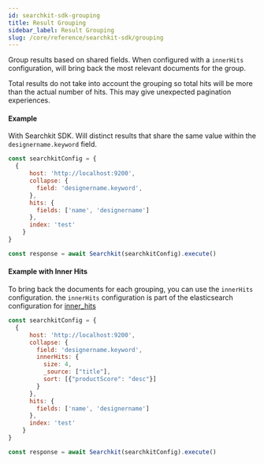 ```yaml
---
id: searchkit-sdk-grouping
title: Result Grouping
sidebar_label: Result Grouping
slug: /core/reference/searchkit-sdk/grouping
---
```


Group results based on shared fields. When configured with a `innerHits` configuration, will bring back the most relevant documents for the group.

Total results do not take into account the grouping so total hits will be more than the actual number of hits. This may give unexpected pagination experiences.

#### Example

With Searchkit SDK. Will distinct results that share the same value within the `designername.keyword` field.

```js
const searchkitConfig = {
  {
      host: 'http://localhost:9200',
      collapse: {
        field: 'designername.keyword',
      },
      hits: {
        fields: ['name', 'designername']
      },
      index: 'test'
    }
}

const response = await Searchkit(searchkitConfig).execute()
```

#### Example with Inner Hits

To bring back the documents for each grouping, you can use the `innerHits` configuration. the `innerHits` configuration is part of the elasticsearch configuration for [inner_hits](https://www.elastic.co/guide/en/elasticsearch/reference/current/collapse-search-results.html#expand-collapse-results)

```js
const searchkitConfig = {
  {
      host: 'http://localhost:9200',
      collapse: {
        field: 'designername.keyword',
        innerHits: {
          size: 4,
          _source: ["title"],
          sort: [{"productScore": "desc"}]
        }
      },
      hits: {
        fields: ['name', 'designername']
      },
      index: 'test'
    }
}

const response = await Searchkit(searchkitConfig).execute()
```

